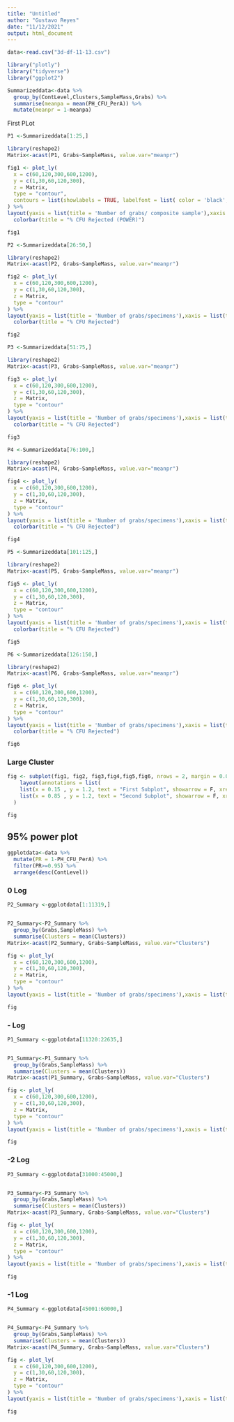 ```yaml
---
title: "Untitled"
author: "Gustavo Reyes"
date: "11/12/2021"
output: html_document
---
```



```r
data<-read.csv("3d-df-11-13.csv")
```

```r
library("plotly")
library("tidyverse")
library("ggplot2")
```


```r
Summarizeddata<-data %>% 
  group_by(ContLevel,Clusters,SampleMass,Grabs) %>% 
  summarise(meanpa = mean(PH_CFU_PerA)) %>% 
  mutate(meanpr = 1-meanpa)
```


First PLot
```r
P1 <-Summarizeddata[1:25,]

library(reshape2)
Matrix<-acast(P1, Grabs~SampleMass, value.var="meanpr")

fig1 <- plot_ly(
  x = c(60,120,300,600,1200), 
  y = c(1,30,60,120,300), 
  z = Matrix,
  type = "contour",
  contours = list(showlabels = TRUE, labelfont = list( color = 'black', size = 16))
) %>% 
layout(yaxis = list(title = 'Number of grabs/ composite sample'),xaxis = list(title = 'Composite Sample Mass (g)'), title =list(text= "100 lb Cluster (0.1%) | Total CFU in Cluster: 4,540" )) %>% 
  colorbar(title = "% CFU Rejected (POWER)")

fig1

```

```r
P2 <-Summarizeddata[26:50,]

library(reshape2)
Matrix<-acast(P2, Grabs~SampleMass, value.var="meanpr")

fig2 <- plot_ly(
  x = c(60,120,300,600,1200), 
  y = c(1,30,60,120,300), 
  z = Matrix,
  type = "contour" 
) %>% 
layout(yaxis = list(title = 'Number of grabs/specimens'),xaxis = list(title = 'Composite Sample Mass (g)'), title =list(text= "100 lb Cluster | Total CFU: 45,400" )) %>% 
  colorbar(title = "% CFU Rejected")

fig2
```

```r
P3 <-Summarizeddata[51:75,]

library(reshape2)
Matrix<-acast(P3, Grabs~SampleMass, value.var="meanpr")

fig3 <- plot_ly(
  x = c(60,120,300,600,1200), 
  y = c(1,30,60,120,300), 
  z = Matrix,
  type = "contour" 
) %>% 
layout(yaxis = list(title = 'Number of grabs/specimens'),xaxis = list(title = 'Composite Sample Mass (g)'), title =list(text= "100 lb Cluster | Total CFU: 454,000" )) %>% 
  colorbar(title = "% CFU Rejected")

fig3
```


```r
P4 <-Summarizeddata[76:100,]

library(reshape2)
Matrix<-acast(P4, Grabs~SampleMass, value.var="meanpr")

fig4 <- plot_ly(
  x = c(60,120,300,600,1200), 
  y = c(1,30,60,120,300), 
  z = Matrix,
  type = "contour" 
) %>% 
layout(yaxis = list(title = 'Number of grabs/specimens'),xaxis = list(title = 'Composite Sample Mass (g)'), title =list(text= "100 lb Cluster | Total CFU: 4,540,000" )) %>% 
  colorbar(title = "% CFU Rejected")

fig4
```


```r
P5 <-Summarizeddata[101:125,]

library(reshape2)
Matrix<-acast(P5, Grabs~SampleMass, value.var="meanpr")

fig5 <- plot_ly(
  x = c(60,120,300,600,1200), 
  y = c(1,30,60,120,300), 
  z = Matrix,
  type = "contour" 
) %>% 
layout(yaxis = list(title = 'Number of grabs/specimens'),xaxis = list(title = 'Composite Sample Mass (g)'), title =list(text= "100 lb Cluster | Total CFU: 45,400,000" )) %>% 
  colorbar(title = "% CFU Rejected")

fig5
```

```r
P6 <-Summarizeddata[126:150,]

library(reshape2)
Matrix<-acast(P6, Grabs~SampleMass, value.var="meanpr")

fig6 <- plot_ly(
  x = c(60,120,300,600,1200), 
  y = c(1,30,60,120,300), 
  z = Matrix,
  type = "contour" 
) %>% 
layout(yaxis = list(title = 'Number of grabs/specimens'),xaxis = list(title = 'Composite Sample Mass (g)'), title =list(text= "100 lb Cluster | Total CFU: 454,000,000" )) %>% 
  colorbar(title = "% CFU Rejected")

fig6
```







### Large Cluster

```r


fig <- subplot(fig1, fig2, fig3,fig4,fig5,fig6, nrows = 2, margin = 0.05)%>% 
    layout(annotations = list( 
    list(x = 0.15 , y = 1.2, text = "First Subplot", showarrow = F, xref='paper', yref='paper'), 
    list(x = 0.85 , y = 1.2, text = "Second Subplot", showarrow = F, xref='paper', yref='paper')) 
  ) 

fig

```























## 95% power plot
```r
ggplotdata<-data %>% 
  mutate(PR = 1-PH_CFU_PerA) %>% 
  filter(PR>=0.95) %>% 
  arrange(desc(ContLevel))
```
### 0 Log
```r

P2_Summary <-ggplotdata[1:11319,]


P2_Summary<-P2_Summary %>% 
  group_by(Grabs,SampleMass) %>% 
  summarise(Clusters = mean(Clusters))
Matrix<-acast(P2_Summary, Grabs~SampleMass, value.var="Clusters")

fig <- plot_ly(
  x = c(60,120,300,600,1200), 
  y = c(1,30,60,120,300), 
  z = Matrix,
  type = "contour" 
) %>% 
layout(yaxis = list(title = 'Number of grabs/specimens'),xaxis = list(title = 'Composite Sample Mass (g)'), title = "Cont Level: 0 log CFU/g" ,legend = list(title=list(text='Cluster Size')))

fig


```

### - Log
```r

P1_Summary <-ggplotdata[11320:22635,]


P1_Summary<-P1_Summary %>% 
  group_by(Grabs,SampleMass) %>% 
  summarise(Clusters = mean(Clusters))
Matrix<-acast(P1_Summary, Grabs~SampleMass, value.var="Clusters")

fig <- plot_ly(
  x = c(60,120,300,600,1200), 
  y = c(1,30,60,120,300), 
  z = Matrix,
  type = "contour" 
) %>% 
layout(yaxis = list(title = 'Number of grabs/specimens'),xaxis = list(title = 'Composite Sample Mass (g)'), title = "Cont Level: -3 log CFU/g" ,legend = list(title=list(text='Cluster Size')))

fig


```

### -2 Log
```r

P3_Summary <-ggplotdata[31000:45000,]


P3_Summary<-P3_Summary %>% 
  group_by(Grabs,SampleMass) %>% 
  summarise(Clusters = mean(Clusters))
Matrix<-acast(P3_Summary, Grabs~SampleMass, value.var="Clusters")

fig <- plot_ly(
  x = c(60,120,300,600,1200), 
  y = c(1,30,60,120,300), 
  z = Matrix,
  type = "contour" 
) %>% 
layout(yaxis = list(title = 'Number of grabs/specimens'),xaxis = list(title = 'Composite Sample Mass (g)'), title = "Cont Level: -2 log CFU/g" ,legend = list(title=list(text='Cluster Size')))

fig


```

### -1 Log
```r

P4_Summary <-ggplotdata[45001:60000,]


P4_Summary<-P4_Summary %>% 
  group_by(Grabs,SampleMass) %>% 
  summarise(Clusters = mean(Clusters))
Matrix<-acast(P4_Summary, Grabs~SampleMass, value.var="Clusters")

fig <- plot_ly(
  x = c(60,120,300,600,1200), 
  y = c(1,30,60,120,300), 
  z = Matrix,
  type = "contour" 
) %>% 
layout(yaxis = list(title = 'Number of grabs/specimens'),xaxis = list(title = 'Composite Sample Mass (g)'), title = "Cont Level: -1 log CFU/g" ,legend = list(title=list(text='Cluster Size')))

fig


```

